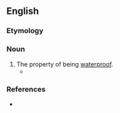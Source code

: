 ==English==

===Etymology===
{{suffix|en|waterproof|ness}}

===Noun===
{{en-noun|-}}

# The property of being [[waterproof]].
#* {{quote-journal|en|year=1961|month=February|title=Talking of Trains: New L.T. research laboratory|journal=Trains Illustrated|page=77|text=In the fabric section, a textile twisting and tearing machine and a "Lissajou curve" [sic] abrader (covering a complete area in overlapping curves) are supplemented by apparatus for evaluating '''waterproofness''', fibre diameter and light-fastness.}}

===References===
* {{R:Lexico}}